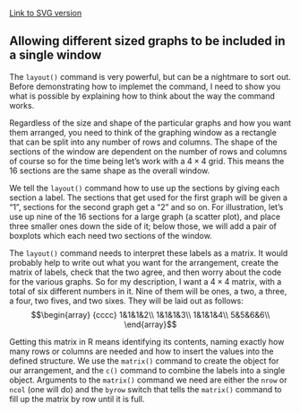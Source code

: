 ﻿[Link to SVG version](../SVGs/ComplexGraphsHists12Z-1.html)

## Allowing different sized graphs to be included in a single window

The `layout()` command is very powerful, but can be a nightmare
to sort out. Before demonstrating how to implemet the command, I need to
show you what is possible by explaining how to think about the way the
command works.

Regardless of the size and shape of the particular graphs and how you
want them arranged, you need to think of the graphing window as a
rectangle that can be split into any number of rows and columns. The
shape of the sections of the window are dependent on the number of rows
and columns of course so for the time being let’s work with a
$4\times4$ grid. This means the 16 sections are the same shape as the
overall window.

We tell the `layout()` command how to use up the sections by
giving each section a label. The sections that get used for the first
graph will be given a “1", sections for the second graph get a “2" and
so on. For illustration, let’s use up nine of the 16 sections for a
large graph (a scatter plot), and place three smaller ones down the side
of it; below those, we will add a pair of boxplots which each need two
sections of the window.

The `layout()` command needs to interpret these labels as a
matrix. It would probably help to write out what you want for the
arrangement, create the matrix of labels, check that the two agree, and
then worry about the code for the various graphs. So for my description,
I want a $4\times4$ matrix, with a total of six different numbers in
it. Nine of them will be ones, a two, a three, a four, two fives, and
two sixes. They will be laid out as follows: $$\begin{array}
{cccc} 1&1&1&2\\ 1&1&1&3\\ 1&1&1&4\\ 5&5&6&6\\ \end{array}$$

Getting this matrix in R means identifying its contents, naming exactly
how many rows or columns are needed and how to insert the values into
the defined structure. We use the `matrix()` command to create the object for our arrangement, and the `c()` command to combine
the labels into a single object. Arguments to the `matrix()` command we need are either the `nrow` or `ncol` (one will do) and the `byrow` switch that tells the `matrix()` command to fill up the matrix by row until it is
full. 

